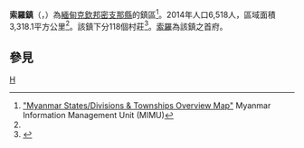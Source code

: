 {{Infobox settlement
|name =索羅鎮
|native_name = {{lang|my|ဆော့လောမြို့နယ်}}
|settlement_type = [[密支那縣|密支那縣]]鎮區
|image_skyline = 
|image_map = 
|mapsize = 
|map_caption = 
|pushpin_label_position = bottom
|pushpin_map = Burma
|pushpin_map_caption = 索羅鎮在緬甸的位置
|seat = [[索羅_(緬甸)|索羅]]
|seat_type = 首府
|subdivision_type = 國家
|subdivision_name = {{flag|Burma}}
|subdivision_type1 = [[缅甸行政区划|省邦]]
|subdivision_name1 = [[克欽邦|克欽邦]]
|subdivision_type2 = [[縣_(緬甸)|縣]]
|subdivision_name2 = [[密支那縣|密支那縣]]
|area_total_km2 = 3,318.1
|population_footnotes =<ref name="citypopulation">[http://www.citypopulation.de/php/myanmar-admin.php MYANMAR: Administrative Division]. Citypopulation. 2015-11-21</ref>
|population = 6,518
|population_as_of = 2014
|population_density_km2 = 1.96
|coordinates_display = inline,title
|coordinates_region = MM
|latNS = N
|latd = 25
|latm = 59
|lats = 00
|longEW = E
|longd = 98
|longm = 06
|longs = 00
|elevation_ft = 
|elevation_m = 
|timezone = [[Myanmar_Standard_Time|MST]]
|utc_offset = +6:30
|website =
}}

'''索羅鎮'''（{{lang-my|ဆော့လောမြို့နယ်}}，{{lang-en|Hsawlaw Township}}）為[[緬甸|緬甸]][[克欽邦|克欽邦]][[密支那縣|密支那縣]]的鎮區<ref name="MIMU001">[http://www.burmalibrary.org/docs6/MIMU001_A3_SD%20&%20Township%20Overview.pdf "Myanmar States/Divisions & Townships Overview Map"] {{Wayback|url=http://www.burmalibrary.org/docs6/MIMU001_A3_SD%20%26%20Township%20Overview.pdf |date=20101203160828 }} Myanmar Information Management Unit (MIMU)</ref>。2014年人口6,518人，區域面積3,318.1平方公里<ref name=citypopulation/>。該鎮下分118個村莊<ref>{{Cite web |url=http://www.maplandia.com/burma/kachin/hsawlaw/ |title=Maplandia world maps gazetteer |access-date=2015-11-21 |archive-date=2020-08-12 |archive-url=https://web.archive.org/web/20200812020602/http://www.maplandia.com/burma/kachin/hsawlaw/ |dead-url=no }}</ref>。[[索羅_(緬甸)|索羅]]為該鎮之首府。

==參見==
{{Reflist}}

{{克钦邦行政区划|state=collapsed}}

[[Category:克欽邦鎮區|H]]

{{Burma-geo-stub}}